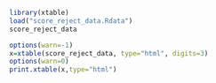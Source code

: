 

```r
library(xtable)
load("score_reject_data.Rdata")
score_reject_data
```
```r
options(warn=-1)
x=xtable(score_reject_data, type="html", digits=3)
options(warn=0)
print.xtable(x,type="html")
```